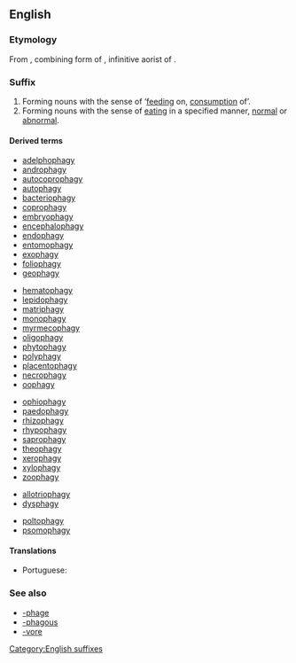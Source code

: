 {{DEFAULTSORT:phagy}}
==English==

===Etymology===
From {{etyl|grc|en}} {{m|grc|-φαγία}}, combining form of {{m|grc|φαγεῖν||to eat}}, infinitive aorist of {{m|grc|ἐσθίω||I eat}}.

===Suffix===
{{head|en|suffixes}}

# Forming nouns with the sense of ‘[[feeding]] on, [[consumption]] of’.
# Forming nouns with the sense of [[eating]] in a specified manner, [[normal]] or [[abnormal]].

====Derived terms====
{{rel-top3|feeding on, consumption of}}
* [[adelphophagy]]
* [[androphagy]]
* [[autocoprophagy]]
* [[autophagy]]
* [[bacteriophagy]]
* [[coprophagy]]
* [[embryophagy]]
* [[encephalophagy]]
* [[endophagy]]
* [[entomophagy]]
* [[exophagy]]
* [[foliophagy]]
* [[geophagy]]
{{rel-mid3}}
* [[hematophagy]]
* [[lepidophagy]]
* [[matriphagy]]
* [[monophagy]]
* [[myrmecophagy]]
* [[oligophagy]]
* [[phytophagy]]
* [[polyphagy]]
* [[placentophagy]]
* [[necrophagy]]
* [[oophagy]]
{{rel-mid3}}
* [[ophiophagy]]
* [[paedophagy]]
* [[rhizophagy]]
* [[rhypophagy]]
* [[saprophagy]]
* [[theophagy]]
* [[xerophagy]]
* [[xylophagy]]
* [[zoophagy]]
{{rel-bottom}}

{{rel-top|feeding in a specific manner}}
* [[allotriophagy]]
* [[dysphagy]]
{{rel-mid}}
* [[poltophagy]]
* [[psomophagy]]
{{rel-bottom}}

====Translations====
{{trans-top|the consumption of}}
* Portuguese: {{t|pt|-fagia}}
{{trans-mid}}
{{trans-bottom}}

===See also===
* [[-phage]]
* [[-phagous]]
* [[-vore]]

[[Category:English suffixes]]